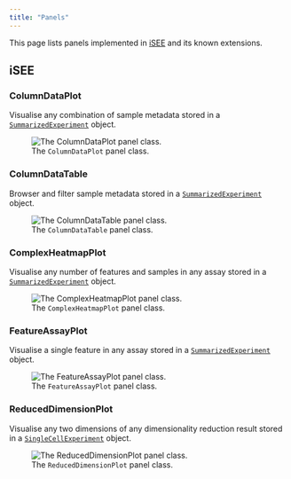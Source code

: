 ```yaml
---
title: "Panels"
---
```


This page lists panels implemented in [iSEE][bioc-iSEE] and its known extensions.

## iSEE

### ColumnDataPlot

Visualise any combination of sample metadata stored in a [`SummarizedExperiment`][bioc-SummarizedExperiment] object.

![The `ColumnDataPlot` panel class.](images/ColumnDataPlot.png)

### ColumnDataTable

Browser and filter sample metadata stored in a [`SummarizedExperiment`][bioc-SummarizedExperiment] object.

![The `ColumnDataTable` panel class.](images/ColumnDataTable.png)

### ComplexHeatmapPlot

Visualise any number of features and samples in any assay stored in a [`SummarizedExperiment`][bioc-SummarizedExperiment] object.

![The `ComplexHeatmapPlot` panel class.](images/ComplexHeatmapPlot.png)

### FeatureAssayPlot

Visualise a single feature in any assay stored in a [`SummarizedExperiment`][bioc-SummarizedExperiment] object.

![The `FeatureAssayPlot` panel class.](images/FeatureAssayPlot.png)

### ReducedDimensionPlot

Visualise any two dimensions of any dimensionality reduction result stored in a [`SingleCellExperiment`][bioc-SingleCellExperiment] object.

![The `ReducedDimensionPlot` panel class.](images/ReducedDimensionPlot.png)

[bioc-iSEE]: https://bioconductor.org/packages/iSEE/
[bioc-SingleCellExperiment]: https://bioconductor.org/packages/SingleCellExperiment/
[bioc-SummarizedExperiment]: https://bioconductor.org/packages/SummarizedExperiment/
